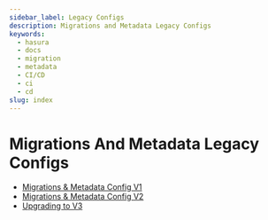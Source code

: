 ```yaml
---
sidebar_label: Legacy Configs
description: Migrations and Metadata Legacy Configs
keywords:
  - hasura
  - docs
  - migration
  - metadata
  - CI/CD
  - ci
  - cd
slug: index
---
```


# Migrations And Metadata Legacy Configs

- [Migrations & Metadata Config V1](/migrations-metadata-seeds/legacy-configs/config-v1/index.mdx)
- [Migrations & Metadata Config V2](/migrations-metadata-seeds/legacy-configs/config-v2/index.mdx)
- [Upgrading to V3](/migrations-metadata-seeds/legacy-configs/upgrade-v3.mdx)
